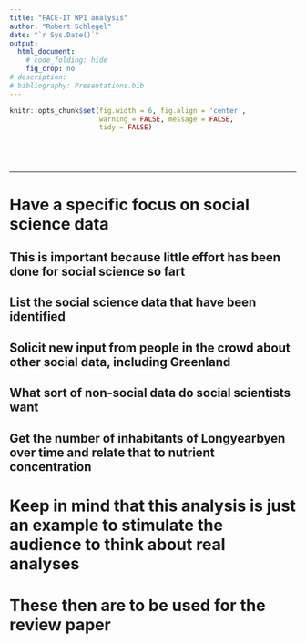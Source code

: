 ```yaml
---
title: "FACE-IT WP1 analysis"
author: "Robert Schlegel"
date: "`r Sys.Date()`"
output:
  html_document:
    # code_folding: hide
    fig_crop: no
# description:
# bibliography: Presentations.bib
---
```


```r
knitr::opts_chunk$set(fig.width = 6, fig.align = 'center',
                      warning = FALSE, message = FALSE, 
                      tidy = FALSE)
```

<br>

# 
***

# Have a specific focus on social science data
## This is important because little effort has been done for social science so fart
## List the social science data that have been identified
## Solicit new input from people in the crowd about other social data, including Greenland
## What sort of non-social data do social scientists want
## Get the number of inhabitants of Longyearbyen over time and relate that to nutrient concentration
# Keep in mind that this analysis is just an example to stimulate the audience to think about real analyses
# These then are to be used for the review paper

